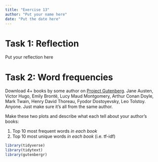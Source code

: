 ```yaml
---
title: "Exercise 13"
author: "Put your name here"
date: "Put the date here"
---
```


# Task 1: Reflection

Put your reflection here


# Task 2: Word frequencies

Download 4+ books by some author on [Project Gutenberg](http://www.gutenberg.org/). Jane Austen, Victor Hugo, Emily Brontë, Lucy Maud Montgomery, Arthur Conan Doyle, Mark Twain, Henry David Thoreau, Fyodor Dostoyevsky, Leo Tolstoy. Anyone. Just make sure it's all from the same author.

Make these two plots and describe what each tell about your author's books:

1. Top 10 most frequent words *in each book*
2. Top 10 most unique words *in each book* (i.e. tf-idf)

```r
library(tidyverse)
library(tidytext)
library(gutenbergr)
```
